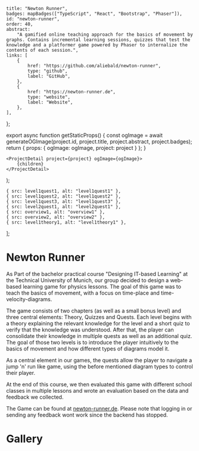 	title: "Newton Runner",
	badges: mapBadges(["TypeScript", "React", "Bootstrap", "Phaser"]),
	id: "newton-runner",
	order: 40,
	abstract:
		"A gamified online teaching approach for the basics of movement by graphs. Contains incremental learning sessions, quizzes that test the knowledge and a platformer game powered by Phaser to internalize the contents of each session.",
	links: [
		{
			href: "https://github.com/aliebald/newton-runner",
			type: "github",
			label: "GitHub",
		},
		{
			href: "https://newton-runner.de",
			type: "website",
			label: "Website",
		},
	],
};



export async function getStaticProps() {
	const ogImage = await generateOGImage(project.id, project.title, project.abstract, project.badges);
	return { props: { ogImage: ogImage, project: project } };
}

	<ProjectDetail project={project} ogImage={ogImage}>
		{children}
	</ProjectDetail>
);

	{ src: level1quest1, alt: "level1quest1" },
	{ src: level1quest2, alt: "level1quest2" },
	{ src: level1quest3, alt: "level1quest3" },
	{ src: level2quest1, alt: "level2quest1" },
	{ src: overview1, alt: "overview1" },
	{ src: overview2, alt: "overview2" },
	{ src: level1theory1, alt: "level1theory1" },
];

# Newton Runner

As Part of the bachelor practical course "Designing IT-based Learning" at the Technical
University of Munich, our group decided to design a web-based learning game for physics lessons. The
goal of this game was to teach the basics of movement, with a focus on time-place and
time-velocity-diagrams.

The game consists of two chapters (as well as a small bonus level) and three central elements: Theory,
Quizzes and Quests. Each level begins with a theory explaining the relevant knowledge for the level and
a short quiz to verify that the knowledge was understood. After that, the player can consolidate their
knowledge in multiple quests as well as an additional quiz. The goal of those two levels is to introduce
the player intuitively to the basics of movement and how different types of diagrams model it.

As a central element in our games, the quests allow the player to navigate a jump 'n' run
like game, using the before mentioned diagram types to control their player.

At the end of this course, we then evaluated this game with different school classes in multiple lessons
and wrote an evaluation based on the data and feedback we collected.

The Game can be found at [newton-runner.de](https://newton-runner.de). Please note that logging in or
sending any feedback wont work since the backend has stopped.

# Gallery

<Gallery items={images} autoplayDelay={12} />
